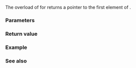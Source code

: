 {{cpp/title|begin{{petty|(std::initializer_list)}}}}
{{cpp/utility/initializer_list/navbar}}
{{ddcla|header=initializer_list|since=c++11|constexpr=c++14|
template&lt; class E &gt;
const E* begin( std::initializer_list&lt;E&gt; il ) noexcept;
}}

The overload of {{lc|std::begin}} for {{tt|initializer_list}} returns a pointer to the first element of {{c|il}}.

===Parameters===
{{par begin}}
{{par|il|an {{tt|initializer_list}}}}
{{par end}}

===Return value===
{{c|il.begin()}}

===Example===
{{example
|code=
#include &lt;algorithm&gt;
#include &lt;initializer_list&gt;
#include &lt;iostream&gt;
#include &lt;iterator&gt;

int main()
{
    std::initializer_list ϕ = {'1', '.', '6', '1', '8', '0'};

    std::copy(std::begin(ϕ),
              std::end(ϕ),
              std::ostream_iterator&lt;char&gt;(std::cout, ""));

    std::cout &lt;&lt; '\n';
}
|output=
1.6180
}}

===See also===
{{dsc begin}}
{{dsc inc|cpp/utility/initializer_list/dsc begin}}
{{dsc end}}

{{langlinks|de|es|fr|it|ja|pt|ru|zh}}
